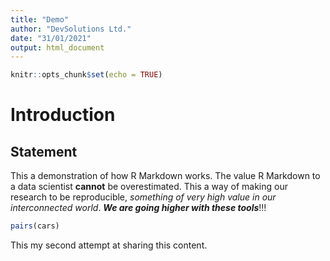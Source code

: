 ```yaml
---
title: "Demo"
author: "DevSolutions Ltd."
date: "31/01/2021"
output: html_document
---
```


```r
knitr::opts_chunk$set(echo = TRUE)
```


# Introduction
## Statement

This a demonstration of how R Markdown works. The value R Markdown to a data scientist **cannot** be overestimated. This a way of making our research to be reproducible, *something of very high value in our interconnected world*. **_We are going higher with these tools_**!!!

```r
pairs(cars)
```

This my second attempt at sharing this content.